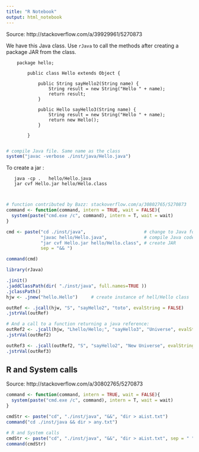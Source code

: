 ```yaml
---
title: "R Notebook"
output: html_notebook
---
```


Source: http://stackoverflow.com/a/39929961/5270873

We have this Java class. Use `rJava` to call the methods after creating a
package JAR from the class.

        package hello;
        
            public class Hello extends Object {
        
                public String sayHello2(String name) {
                    String result = new String("Hello " + name);
                    return result;
                }
        
                public Hello sayHello3(String name) {
                    String result = new String("Hello " + name);
                    return new Hello();
                }
        
            } 
            
```r
# compile Java file. Same name as the class
system("javac -verbose ./inst/java/Hello.java")
```

To create a jar :

       java -cp .   hello/Hello.java
       jar cvf Hello.jar hello/Hello.class
       
       
```r
# function contributed by Bazz: stackoverflow.com/a/30802765/5270873 
command <- function(command, intern = TRUE, wait = FALSE){
  system(paste("cmd.exe /c", command), intern = T, wait = wait)
}

cmd <- paste("cd ./inst/java",                      # change to Java folder
             "javac hello/Hello.java",              # compile Java code
             "jar cvf Hello.jar hello/Hello.class", # create JAR
             sep = "&& ")

command(cmd)
```

```r
library(rJava)

.jinit()
.jaddClassPath(dir( "./inst/java", full.names=TRUE ))
.jclassPath()
hjw <- .jnew("hello.Hello")     # create instance of hell/Hello class
```

```r
outRef <- .jcall(hjw, "S", "sayHello2", "toto", evalString = FALSE)
.jstrVal(outRef)
```

```r
# And a call to a function returning a java reference:
outRef2 <- .jcall(hjw, "Lhello/Hello;", "sayHello3", "Universe", evalString = T)
.jstrVal(outRef2)

outRef3 <- .jcall(outRef2, "S", "sayHello2", "New Universe", evalString = FALSE)
.jstrVal(outRef3)
```




## R and System calls

Source: http://stackoverflow.com/a/30802765/5270873

```r
command <- function(command, intern = TRUE, wait = FALSE){
  system(paste("cmd.exe /c", command), intern = T, wait = wait)
}

cmdStr <- paste("cd", "./inst/java", "&&", "dir > aList.txt")
command("cd ./inst/java && dir > any.txt")
```

```r
# R and System calls
cmdStr <- paste("cd", "./inst/java", "&&", "dir > aList.txt", sep = " ")
command(cmdStr)
```

